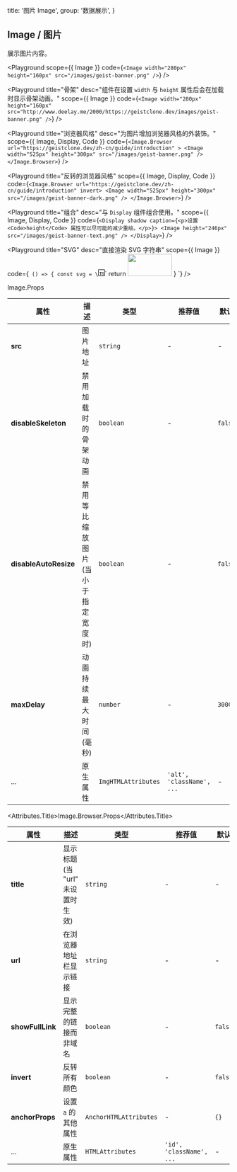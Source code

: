 
  title: '图片 Image',
  group: '数据展示',
}

## Image / 图片

展示图片内容。

<Playground
  scope={{ Image }}
  code={`
<Image width="280px" height="160px" src="/images/geist-banner.png" />
`}
/>

<Playground
  title="骨架"
  desc="组件在设置 `width` 与 `height` 属性后会在加载时显示骨架动画。"
  scope={{ Image }}
  code={`
<Image width="280px" height="160px"
  src="http://www.deelay.me/2000/https://geistclone.dev/images/geist-banner.png" />
`}
/>

<Playground
  title="浏览器风格"
  desc="为图片增加浏览器风格的外装饰。"
  scope={{ Image, Display, Code }}
  code={`
<Image.Browser url="https://geistclone.dev/zh-cn/guide/introduction" >
  <Image width="525px" height="300px" src="/images/geist-banner.png" />
</Image.Browser>
`}
/>

<Playground
  title="反转的浏览器风格"
  scope={{ Image, Display, Code }}
  code={`
<Image.Browser url="https://geistclone.dev/zh-cn/guide/introduction" invert>
  <Image width="525px" height="300px" src="/images/geist-banner-dark.png" />
</Image.Browser>
`}
/>

<Playground
  title="组合"
  desc="与 `Display` 组件组合使用。"
  scope={{ Image, Display, Code }}
  code={`
<Display shadow caption={<p>设置 <Code>height</Code> 属性可以尽可能的减少重绘。</p>}>
  <Image height="246px" src="/images/geist-banner-text.png" />
</Display>
`}
/>

<Playground
  title="SVG"
  desc="直接渲染 SVG 字符串"
  scope={{ Image }}
  code={`
() => {
  const svg = \`<svg xmlns="http://www.w3.org/2000/svg" width="15px" height="15px" viewBox="0 0 15 15" fill="none">
      <path d="M12.5 8V7.83333C12.5 7.09695 11.903 6.5 11.1667 6.5H10C9.17157 6.5 8.5 7.17157 8.5 8C8.5 8.82843 9.17157 9.5 10 9.5H11C11.8284 9.5 12.5 10.1716 12.5 11C12.5 11.8284 11.8284 12.5 11 12.5H10C9.17157 12.5 8.5 11.8284 8.5 11M8 6.5H3M5.5 6.5V13M0.5 0.5H14.5V14.5H0.5V0.5Z" stroke="black"/></svg>\`
  return <Image width="100px" height="50px" src={svg} />
}
`}
/>

<Attributes edit="/pages/zh-cn/components/image.mdx">
<Attributes.Title>Image.Props</Attributes.Title>

| 属性                  | 描述                                | 类型                | 推荐值                    | 默认    |
| --------------------- | ----------------------------------- | ------------------- | ------------------------- | ------- |
| **src**               | 图片地址                            | `string`            | -                         | -       |
| **disableSkeleton**   | 禁用加载时的骨架动画                | `boolean`           | -                         | `false` |
| **disableAutoResize** | 禁用等比缩放图片 (当小于指定宽度时) | `boolean`           | -                         | `false` |
| **maxDelay**          | 动画持续最大时间 (毫秒)             | `number`            | -                         | `3000`  |
| ...                   | 原生属性                            | `ImgHTMLAttributes` | `'alt', 'className', ...` | -       |

<Attributes.Title>Image.Browser.Props</Attributes.Title>

| 属性             | 描述                             | 类型                   | 推荐值                   | 默认    |
| ---------------- | -------------------------------- | ---------------------- | ------------------------ | ------- |
| **title**        | 显示标题 (当 "url" 未设置时生效) | `string`               | -                        | -       |
| **url**          | 在浏览器地址栏显示链接           | `string`               | -                        | -       |
| **showFullLink** | 显示完整的链接而非域名           | `boolean`              | -                        | `false` |
| **invert**       | 反转所有颜色                     | `boolean`              | -                        | `false` |
| **anchorProps**  | 设置 `a` 的其他属性              | `AnchorHTMLAttributes` | -                        | `{}`    |
| ...              | 原生属性                         | `HTMLAttributes`       | `'id', 'className', ...` | -       |

</Attributes>


